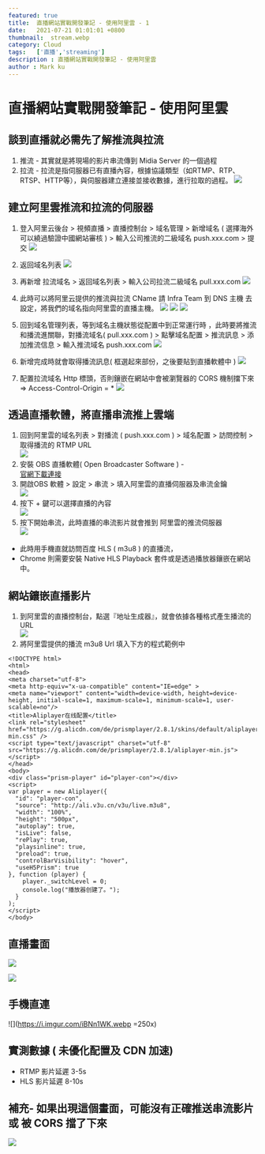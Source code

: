 ```yaml
---
featured: true
title:  直播網站實戰開發筆記 - 使用阿里雲 - 1
date:   2021-07-21 01:01:01 +0800
thumbnail:  stream.webp
category: Cloud
tags:   ['直播','streaming']
description : 直播網站實戰開發筆記 - 使用阿里雲
author : Mark ku
---
```

# 直播網站實戰開發筆記 - 使用阿里雲
## 談到直播就必需先了解推流與拉流
1. 推流 - 其實就是將現場的影片串流傳到 Midia Server 的一個過程
1. 拉流 - 拉流是指伺服器已有直播內容，根據協議類型（如RTMP、RTP、RTSP、HTTP等），與伺服器建立連接並接收數據，進行拉取的過程。
![](https://i.imgur.com/17KZnBd.webp)

## 建立阿里雲推流和拉流的伺服器
1. 登入阿里云後台 > 視頻直播 > 直播控制台 > 域名管理 > 新增域名 ( 選擇海外可以繞過驗證中國網站審核 ) > 輸入公司推流的二級域名 push.xxx.com > 提交
![](https://i.imgur.com/3FETvsa.webp)
2. 返回域名列表
![](https://i.imgur.com/XBklPML.webp)
3. 再新增 拉流域名 > 返回域名列表 > 輸入公司拉流二級域名 pull.xxx.com
![](https://i.imgur.com/TOGFyDJ.webp)
4. 此時可以將阿里云提供的推流與拉流 CName 請 Infra Team 到 DNS 主機 去設定，將我們的域名指向阿里雲的直播主機。
![](https://i.imgur.com/Powwa1J.webp)
![](https://i.imgur.com/vN4LSp8.webp)
![](https://i.imgur.com/7BpmeDP.webp)

5. 回到域名管理列表，等到域名主機狀態從配置中到正常運行時 ，此時要將推流和播流進關聯，對播流域名( pull.xxx.com ) > 點擊域名配置 > 推流訊息 > 添加推流信息 > 輸入推流域名 push.xxx.com
![](https://i.imgur.com/boqmzJs.webp)
6. 新增完成時就會取得播流訊息( 框選起來部份，之後要貼到直播軟體中 )
![](https://i.imgur.com/0PkDZrW.webp)
7. 配置拉流域名 Http 標頭，否則鑲嵌在網站中會被瀏覽器的 CORS 機制擋下來 => Access-Control-Origin = *
![](https://i.imgur.com/ZJoOE3b.webp)

## 透過直播軟體，將直播串流推上雲端
1. 回到阿里雲的域名列表 > 對播流 ( push.xxx.com ) > 域名配置 > 訪問控制 > 取得播流的 RTMP URL  
![](https://i.imgur.com/49VXPVM.webp)
2. 安裝 OBS 直播軟體( Open Broadcaster Software ) -  
[官網下載連接](https://obsproject.com/)
3. 開啟OBS 軟體 >  設定 > 串流 > 填入阿里雲的直播伺服器及串流金鑰  
![](https://i.imgur.com/jsGaUL4.webp)
4. 按下 + 鍵可以選擇直播的內容  
![](https://i.imgur.com/8HjbyXs.webp)
5. 按下開始串流，此時直播的串流影片就會推到 阿里雲的推流伺服器  
![](https://i.imgur.com/dQAwK1s.webp)
* 此時用手機直就訪問百度 HLS ( m3u8 ) 的直播流，
* Chrome 則需要安裝 Native HLS Playback 套件或是透過播放器鑲嵌在網站中。  

## 網站鑲嵌直播影片
1. 到阿里雲的直播控制台，點選『地址生成器』，就會依據各種格式產生播流的 URL  
![](https://i.imgur.com/R5eh1GT.webp)
2. 將阿里雲提供的播流 m3u8 Url 填入下方的程式範例中  

```
<!DOCTYPE html>  
<html>  
<head>  
<meta charset="utf-8">  
<meta http-equiv="x-ua-compatible" content="IE=edge" >  
<meta name="viewport" content="width=device-width, height=device-height, initial-scale=1, maximum-scale=1, minimum-scale=1, user-scalable=no"/>  
<title>Aliplayer在线配置</title>  
<link rel="stylesheet" href="https://g.alicdn.com/de/prismplayer/2.8.1/skins/default/aliplayer-min.css" />  
<script type="text/javascript" charset="utf-8" src="https://g.alicdn.com/de/prismplayer/2.8.1/aliplayer-min.js"></script>  
</head>  
<body>  
<div class="prism-player" id="player-con"></div>  
<script>  
var player = new Aliplayer({  
  "id": "player-con",  
  "source": "http://ali.v3u.cn/v3u/live.m3u8",  
  "width": "100%",  
  "height": "500px",  
  "autoplay": true,  
  "isLive": false,  
  "rePlay": true,  
  "playsinline": true,  
  "preload": true,  
  "controlBarVisibility": "hover",  
  "useH5Prism": true  
}, function (player) {  
    player._switchLevel = 0;  
    console.log("播放器创建了。");  
  }  
);  
</script>  
</body>
```

## 直播畫面
![](https://i.imgur.com/3OCziNm.webp)

![](https://i.imgur.com/XUM4I1o.webp)

## 手機直連 
![](https://i.imgur.com/iBNn1WK.webp =250x)

## 實測數據 ( 未優化配置及 CDN 加速)
* RTMP 影片延遲 3-5s
* HLS 影片延遲 8-10s

## 補充- 如果出現這個畫面，可能沒有正確推送串流影片或 被 CORS 擋了下來
![](https://i.imgur.com/82YrJA4.webp)
